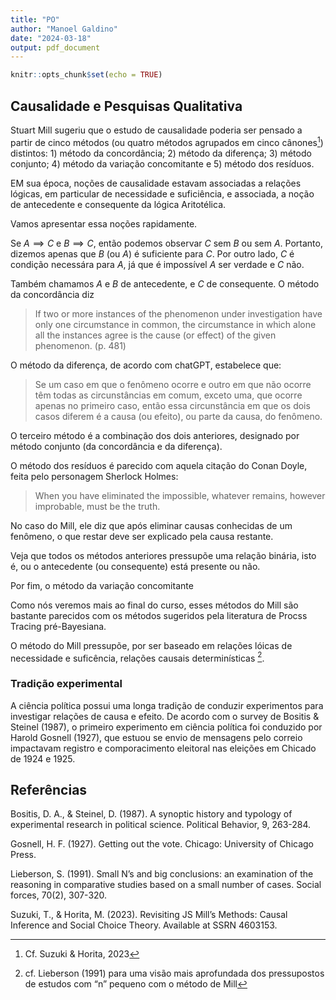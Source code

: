 ```yaml
---
title: "PO"
author: "Manoel Galdino"
date: "2024-03-18"
output: pdf_document
---
```


```r
knitr::opts_chunk$set(echo = TRUE)
```

## Causalidade e Pesquisas Qualitativa

Stuart Mill sugeriu que o estudo de causalidade poderia ser pensado a partir de cinco métodos (ou quatro métodos agrupados em cinco cânones^[Cf. Suzuki & Horita, 2023]) distintos: 1) método da concordância; 2) método da diferença; 3) método conjunto; 4) método da variação concomitante e 5) método dos resíduos. 

EM sua época, noções de causalidade estavam associadas a relações lógicas, em particular de necessidade e suficiência, e associada, a noção de antecedente e consequente da lógica Aritotélica.

Vamos apresentar essa noções rapidamente.

Se $A \implies C$ e $B \implies C$, então podemos observar $C$ sem $B$ ou sem $A$. Portanto, dizemos apenas que $B$ (ou $A$) é suficiente para $C$. Por outro lado, $C$ é condição necessára para $A$, já que é impossível $A$ ser verdade e $C$ não.

Também chamamos $A$ e $B$ de antecedente, e $C$ de consequente.
O método da concordância diz

> If two or more instances of the phenomenon
under investigation have only one circumstance in common,
the circumstance in which alone all the instances agree is the
cause (or effect) of the given phenomenon. (p. 481)

O método da diferença, de acordo com chatGPT, estabelece que:

> Se um caso em que o fenômeno ocorre e outro em que não ocorre têm todas as circunstâncias em comum, exceto uma, que ocorre apenas no primeiro caso, então essa circunstância em que os dois casos diferem é a causa (ou efeito), ou parte da causa, do fenômeno.

O terceiro método é a combinação dos dois anteriores, designado por método conjunto (da concordância e da diferença).

O método dos resíduos é parecido com aquela citação do Conan Doyle, feita pelo personagem Sherlock Holmes:

> When you have eliminated the impossible, whatever remains, however improbable, must be the truth.

No caso do Mill, ele diz que após eliminar causas conhecidas de um fenômeno, o que restar deve ser explicado pela causa restante.

Veja que todos os métodos anteriores pressupõe uma relação binária, isto é, ou o antecedente (ou consequente) está presente ou não.

Por fim, o método da variação concomitante

Como nós veremos mais ao final do curso, esses métodos do Mill são bastante parecidos com os métodos sugeridos pela literatura de Procss Tracing pré-Bayesiana.

O método do Mill pressupõe, por ser baseado em relações lóicas de necessidade e suficência, relações causais determinísticas ^[cf. Lieberson (1991) para uma visão mais aprofundada dos pressupostos de estudos com "n" pequeno com o método de Mill].

### Tradição experimental

A ciência política possui uma longa tradição de conduzir experimentos para investigar relações de causa e efeito. De acordo com o survey de Bositis & Steinel (1987), o primeiro experimento em ciência política foi conduzido por Harold Gosnell (1927), que estuou se envio de mensagens pelo correio impactavam registro e comporacimento eleitoral nas eleições em Chicado de 1924 e 1925.

## Referências

Bositis, D. A., & Steinel, D. (1987). A synoptic history and typology of experimental research in political science. Political Behavior, 9, 263-284.

Gosnell, H. F. (1927). Getting out the vote. Chicago: University of Chicago Press.

Lieberson, S. (1991). Small N's and big conclusions: an examination of the reasoning in comparative studies based on a small number of cases. Social forces, 70(2), 307-320.

Suzuki, T., & Horita, M. (2023). Revisiting JS Mill’s Methods: Causal Inference and Social Choice Theory. Available at SSRN 4603153.